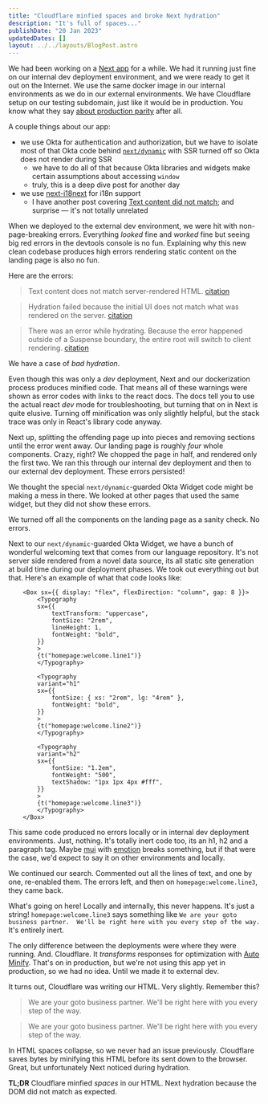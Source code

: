 ```yaml
---
title: "Cloudflare minfied spaces and broke Next hydration"
description: "It's full of spaces..."
publishDate: "20 Jan 2023"
updatedDates: []
layout: ../../layouts/BlogPost.astro
---
```


We had been working on a [Next app](https://nextjs.org/) for a while. We had it running just fine on our internal dev deployment environment, and we were ready to get it out on the Internet. We use the same docker image in our internal environments as we do in our external environments. We have Cloudflare setup on our testing subdomain, just like it would be in production. You know what they say [about production parity](https://12factor.net/dev-prod-parity) after all.

A couple things about our app:

* we use Okta for authentication and authorization, but we have to isolate most of that Okta code behind [`next/dynamic`](https://nextjs.org/docs/advanced-features/dynamic-import) with SSR turned off so Okta does not render during SSR
    * we have to do all of that because Okta libraries and widgets make certain assumptions about accessing `window`
    * truly, this is a deep dive post for another day
* we use [next-i18next](https://github.com/i18next/next-i18next) for i18n support
    * I have another post covering [Text content did not match](/posts/next-i18next-text-content-did-not-match); and surprise — it's not totally unrelated

When we deployed to the external dev environment, we were hit with non-page-breaking errors. Everything _looked_ fine and _worked_ fine but seeing big red errors in the devtools console is no fun. Explaining why this new clean codebase produces high errors rendering static content on the landing page is also no fun.

Here are the errors:

> Text content does not match server-rendered HTML.
> [citation](https://reactjs.org/docs/error-decoder.html/?invariant=425)

> Hydration failed because the initial UI does not match what was rendered on the server.
> [citation](https://reactjs.org/docs/error-decoder.html/?invariant=418)

> There was an error while hydrating. Because the error happened outside of a Suspense boundary, the entire root will switch to client rendering.
> [citation](https://reactjs.org/docs/error-decoder.html/?invariant=423)

We have a case of _bad hydration_.

Even though this was only a _dev_ deployment, Next and our dockerization process produces minified code. That means all of these warnings were shown as error codes with links to the react docs. The docs tell you to use the actual react _dev_ mode for troubleshooting, but turning that on in Next is quite elusive. Turning off minification was only slightly helpful, but the stack trace was only in React's library code anyway.

Next up, splitting the offending page up into pieces and removing sections until the error went away. Our landing page is roughly _four_ whole components. Crazy, right? We chopped the page in half, and rendered only the first two. We ran this through our internal dev deployment and then to our external dev deployment. These errors persisted!

We thought the special `next/dynamic`-guarded Okta Widget code might be making a mess in there. We looked at other pages that used the same widget, but they did not show these errors. 

We turned off all the components on the landing page as a sanity check. No errors.

Next to our `next/dynamic`-guarded Okta Widget, we have a bunch of wonderful welcoming text that comes from our language repository. It's not server side rendered from a novel data source, its all static site generation at build time during our deployment phases. We took out everything out but that. Here's an example of what that code looks like:

```tsx
    <Box sx={{ display: "flex", flexDirection: "column", gap: 8 }}>
        <Typography
        sx={{
            textTransform: "uppercase",
            fontSize: "2rem",
            lineHeight: 1,
            fontWeight: "bold",
        }}
        >
        {t("homepage:welcome.line1")}
        </Typography>

        <Typography
        variant="h1"
        sx={{
            fontSize: { xs: "2rem", lg: "4rem" },
            fontWeight: "bold",
        }}
        >
        {t("homepage:welcome.line2")}
        </Typography>

        <Typography
        variant="h2"
        sx={{
            fontSize: "1.2em",
            fontWeight: "500",
            textShadow: "1px 1px 4px #fff",
        }}
        >
        {t("homepage:welcome.line3")}
        </Typography>
    </Box>
```

This same code produced no errors locally or in internal dev deployment environments. Just, nothing. It's totally inert code too, its an h1, h2 and a paragraph tag. Maybe [mui](https://mui.com/) with [emotion](https://emotion.sh/docs/introduction) breaks something, but if that were the case, we'd expect to say it on other environments and locally.

We continued our search. Commented out all the lines of text, and one by one, re-enabled them. The errors left, and then on `homepage:welcome.line3`, they came back.

What's going on here! Locally and internally, this never happens. It's just a string! `homepage:welcome.line3` says something like `We are your goto business partner.  We'll be right here with you every step of the way.` It's entirely inert.

The only difference between the deployments were where they were running. And. Cloudflare. It _transforms_ responses for optimization with [Auto Minify](https://support.cloudflare.com/hc/en-us/articles/200168196-Using-Cloudflare-Auto-Minify). That's on in production, but we're not using this app yet in production, so we had no idea. Until we made it to external dev.

It turns out, Cloudflare was writing our HTML. Very slightly. Remember this?

> We are your goto business partner.  We'll be right here with you every step of the way.

> We are your goto business partner. We'll be right here with you every step of the way.

In HTML spaces collapse, so we never had an issue previously. Cloudflare saves bytes by minifying this HTML before its sent down to the browser. Great, but unfortunately Next noticed during hydration.

**TL;DR** Cloudflare minfied _spaces_ in our HTML. Next hydration because the DOM did not match as expected.